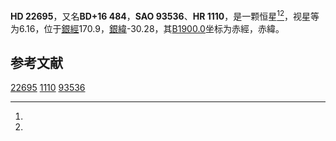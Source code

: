 {{Starbox begin
| name = HD 22695
}}
{{Starbox observe
| epoch = [[J2000.0|J2000.0]]
| constell = {{星座名待查}}<ref name=SIMBAD>{{cite web
 | url=http://simbad.u-strasbg.fr/simbad/sim-id?Ident=HR+1110
 | title =Pulsating variable Star
 | publisher=Centre de Données astronomiques de Strasbourg
 | work=SIMBAD
 | accessdate=2012-07-13}}</ref><ref name=DATA>{{cite web
 | url=http://vizier.u-strasbg.fr/viz-bin/VizieR-5?-out.add=.&-source=5050&-corr=PK=HR&-out.max=9999&HR=1110
 | title=VizieR Detailed Page
 | accessdate=2012-07-13
 | archive-date=2016-03-04
 | archive-url=https://web.archive.org/web/20160304224354/http://vizier.u-strasbg.fr/viz-bin/VizieR-5?-out.add=.&-source=5050&-corr=PK=HR&-out.max=9999&HR=1110
 | dead-url=no
 }}</ref>
| 星官 = 
| ra = {{RA|3|39|25.7}}<ref name=SIMBAD /><ref name=DATA />
| dec = {{DEC|+16|32|12}}<ref name=SIMBAD /><ref name=DATA />
| appmag_v = 6.16<ref name=SIMBAD /><ref name=DATA />
}}
{{Starbox character
| class = K0III<ref name=SIMBAD /><ref name=DATA />
| b-v = 1<ref name=SIMBAD /><ref name=DATA />
| u-b = 0.69<ref name=SIMBAD /><ref name=DATA />
| r-i = <ref name=SIMBAD /><ref name=DATA />
| variable = 
}}
{{Starbox astrometry
| radial_v = 0.69
| prop_mo_ra = 14
| parallax = 
| p_error = 
}}
{{Starbox catalog
| names =BD+16 484，[[SAO星表|SAO]] 93536，[[HD星表|HD]] 22695，[[HR星表|HR]] 1110}}
{{Starbox reference |Simbad=HR+1110}}
{{Starbox end}}

'''HD 22695'''，又名'''BD+16 484'''，'''SAO 93536'''、'''HR 1110'''，是一颗恒星<ref name=SIMBAD /><ref name=DATA />，视星等为6.16，位于[[銀道座標系|銀經]]170.9，[[銀道座標系|銀緯]]-30.28，其[[B1900.0|B1900.0]]坐标为赤經{{RA|3|33|46.3}}，赤緯{{DEC|+16|-30.28|41}}。

== 参考文献 ==
{{reflist}}

{{star-stub}}

[[Category:HD和HDE天體|22695]]
[[Category:HR天體|1110]]
[[Category:SAO天體|93536]]